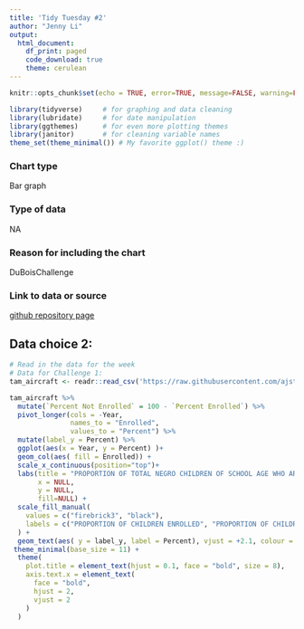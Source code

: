 ```yaml
---
title: 'Tidy Tuesday #2'
author: "Jenny Li"
output: 
  html_document:
    df_print: paged
    code_download: true
    theme: cerulean
---
```


```r
knitr::opts_chunk$set(echo = TRUE, error=TRUE, message=FALSE, warning=FALSE)
```


```r
library(tidyverse)     # for graphing and data cleaning
library(lubridate)     # for date manipulation
library(ggthemes)      # for even more plotting themes
library(janitor)       # for cleaning variable names
theme_set(theme_minimal()) # My favorite ggplot() theme :)
```

### Chart type
Bar graph

### Type of data
NA

### Reason for including the chart
DuBoisChallenge

### Link to data or source
[github repository page](https://github.com/ajstarks/dubois-data-portraits/tree/master/challenge/2022)

## Data choice 2: 

```r
# Read in the data for the week
# Data for Challenge 1:
tam_aircraft <- readr::read_csv('https://raw.githubusercontent.com/ajstarks/dubois-data-portraits/master/challenge/2022/challenge10/data.csv')
```
```r
tam_aircraft %>%
  mutate(`Percent Not Enrolled` = 100 - `Percent Enrolled`) %>%
  pivot_longer(cols = -Year,
               names_to = "Enrolled",
               values_to = "Percent") %>%
  mutate(label_y = Percent) %>% 
  ggplot(aes(x = Year, y = Percent) )+
  geom_col(aes( fill = Enrolled)) +
  scale_x_continuous(position="top")+
  labs(title = "PROPORTION OF TOTAL NEGRO CHILDREN OF SCHOOL AGE WHO ARE ENROLLED IN THE PUBLIC SCHOOLS",
       x = NULL,
       y = NULL,
       fill=NULL) +
  scale_fill_manual(
    values = c("firebrick3", "black"),
    labels = c("PROPORTION OF CHILDREN ENROLLED", "PROPORTION OF CHILDREN NOT ENROLLED")
  ) +
  geom_text(aes( y = label_y, label = Percent), vjust = +2.1, colour = "black")+
 theme_minimal(base_size = 11) +
  theme(
    plot.title = element_text(hjust = 0.1, face = "bold", size = 8),
    axis.text.x = element_text(
      face = "bold",
      hjust = 2,
      vjust = 2
    )
  )
```


